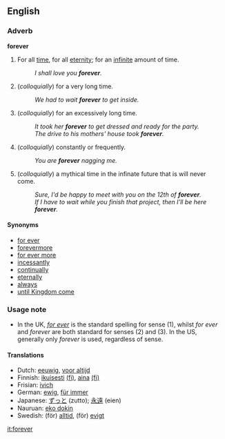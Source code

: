 ==English==

===Adverb===
'''forever'''

#For all [[time]], for all [[eternity]]; for an [[infinite]] amount of time. 
#:''I shall love you '''forever'''.''
#(''colloquially'') for a very long time. 
#:''We had to wait '''forever''' to get inside.''
#(''colloquially'') for an excessively long time. 
#:''It took her '''forever''' to get dressed and ready for the party.''
#:''The drive to his mothers' house took '''forever'''.''
#(''colloquially'') constantly or frequently.
#:''You are '''forever''' nagging me.''
#(''colloquially'') a mythical time in the infinate future that is will never come. 
#:''Sure, I'd be happy to meet with you on the 12th of '''forever'''.''
#:''If I have to wait while you finish that project, then I'll be here '''forever'''.''

====Synonyms====
*[[for ever]]
*[[forevermore]]
*[[for ever more]]
*[[incessantly]]
*[[continual]]ly
*[[eternal]]ly
*[[always]]
*[[until Kingdom come]]

===Usage note===
*In the UK, ''[[for ever]]'' is the standard spelling for sense (1), whilst ''for ever'' and ''forever'' are both standard for senses (2) and (3).  In the US, generally only ''forever'' is used, regardless of sense.

====Translations====

*Dutch: [[eeuwig]], [[voor altijd]]
*Finnish: [[ikuisesti]] [[:fi:ikuisesti|(fi)]], [[aina]] [[:fi:aina|(fi)]]
*Frisian: [[ivich]]
*German: [[ewig]], [[für immer]]
*Japanese: [[ずっと]] (zutto); [[永遠]] (eien)
*Nauruan: [[eko dokin]]
*Swedish: (för) [[alltid]], (för) [[evigt]]

[[it:forever]]